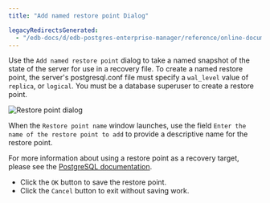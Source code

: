 ```yaml
---
title: "Add named restore point Dialog"

legacyRedirectsGenerated:
  - "/edb-docs/d/edb-postgres-enterprise-manager/reference/online-documentation/8.0/add_restore_point_dialog.html"
---
```


<div id="add_restore_point_dialog" class="registered_link"></div>

Use the `Add named restore point` dialog to take a named snapshot of the state of the server for use in a recovery file. To create a named restore point, the server's postgresql.conf file must specify a `wal_level` value of `replica`, or `logical`. You must be a database superuser to create a restore point.

![Restore point dialog](../images/add_restore_point.png)

When the `Restore point name` window launches, use the field `Enter the name of the restore point to add` to provide a descriptive name for the restore point.

For more information about using a restore point as a recovery target, please see the [PostgreSQL documentation](https://www.postgresql.org/docs/current/runtime-config-wal.html#RUNTIME-CONFIG-WAL-RECOVERY-TARGET).

-   Click the `OK` button to save the restore point.
-   Click the `Cancel` button to exit without saving work.

